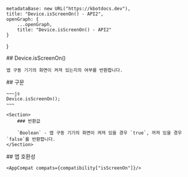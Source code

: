 
    metadataBase: new URL("https://kbotdocs.dev"),
    title: "Device.isScreenOn() - API2",
    openGraph: {
        ...openGraph,
        title: "Device.isScreenOn() - API2"
    }
}

<Section>
    ## Device.isScreenOn()

    앱 구동 기기의 화면이 켜져 있는지의 여부를 반환합니다.
</Section>
<Section>
    ## 구문

    ~~~js
    Device.isScreenOn();
    ~~~

    <Section>
        ### 반환값

        `Boolean` - 앱 구동 기기의 화면이 켜져 있을 경우 `true`, 꺼져 있을 경우 `false`를 반환합니다.
    </Section>
</Section>
<Section>
    ## 앱 호환성

    <AppCompat compats={compatibility["isScreenOn"]}/>
</Section>